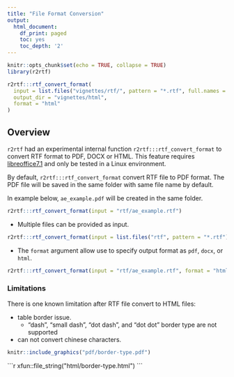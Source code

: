```yaml
---
title: "File Format Conversion"
output:
  html_document:
    df_print: paged
    toc: yes
    toc_depth: '2'
---
```


```r
knitr::opts_chunk$set(echo = TRUE, collapse = TRUE)
library(r2rtf)
```

```r
r2rtf:::rtf_convert_format(
  input = list.files("vignettes/rtf/", pattern = "*.rtf", full.names = TRUE),
  output_dir = "vignettes/html",
  format = "html"
)
```

## Overview

`r2rtf` had an experimental internal function `r2rtf:::rtf_convert_format` to 
convert RTF format to PDF, DOCX or HTML. 
This feature requires [libreoffice7.1](https://www.libreoffice.org/download/download/) and only 
be tested in a Linux environment. 

By default, `r2rtf:::rtf_convert_format` convert RTF file to PDF format.
The PDF file will be saved in the same folder with same file name by default.

In example below, `ae_example.pdf` will be created in the same folder. 

```r
r2rtf:::rtf_convert_format(input = "rtf/ae_example.rtf")
```

- Multiple files can be provided as input.

```r
r2rtf:::rtf_convert_format(input = list.files("rtf", pattern = "*.rtf"))
```

- The `format` argument allow use to specify output format as `pdf`, `docx`, or `html`. 

```r
r2rtf:::rtf_convert_format(input = "rtf/ae_example.rtf", format = "html")
```

### Limitations 

There is one known limitation after RTF file convert to HTML files:   

- table border issue.
  - "dash", "small dash", "dot dash", and "dot dot" border type are not supported 
- can not convert chinese characters.

```r
knitr::include_graphics("pdf/border-type.pdf")
```

````{=html}
```r
xfun::file_string("html/border-type.html")
```
````

